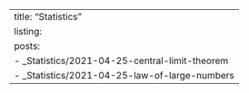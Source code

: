 ---
title: "Statistics"
listing:
  posts:
    - _Statistics/2021-04-25-central-limit-theorem
    - _Statistics/2021-04-25-law-of-large-numbers
---